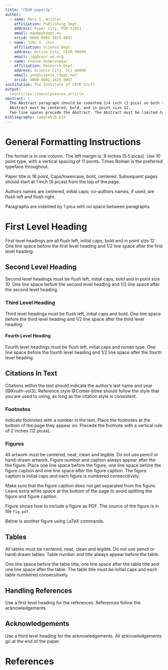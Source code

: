 ```yaml
---
title: "CEUR paper2p"
author:
  - name: Mary Y. Writter 
    affiliation: Publishing Dept.
    address: Paper City, PUB 11011
    email: mqw@pubdept.eu
    orcid: 0000-0002-1825-0097
  - name: John X. Ceur
    affiliation: Science Dept.
    address: Online City, CEUR 99099
    email: jqq@ceur-ws.org
  - name: Yvonne Onderzoeker
    affiliation: Research Dept.
    address: Science City, Sci 88088
    email: yvo@science.rdept.net
    orcid: 0000-0002-1825-0097
institution: The Institute of CEUR Stuff
output:
  ceurticles::twocolpceurws_article
abstract: |
  The Abstract paragraph should be indented 1/4 inch (2 pica) on both the left and right-hand margins.
  Abstract must be centered, bold, and in point size 12.
  Two line spaces precede the Abstract. The Abstract must be limited to one paragraph.
bibliography: samplebib.bib
---
```


# General Formatting Instructions

The format is in one column. The left margin is .9 inches (5.5 picas). Use 10 point type,
with a vertical spacing of 11 points. Times Roman is the preferred
typeface throughout.

Paper title is 16 point, Caps/lowercase, bold, centered. Subsequent
pages should start at 1 inch (6 picas) from the top of the page.

Authors names are centered, initial caps; co-authors names, if used, are
flush left and flush right.

Paragraphs are indented by 1 pica with no space between paragraphs.

# First Level Heading

First level headings are all flush left, initial caps, bold and in point
size 12. One line space before the first level heading and 1/2 line
space after the first level heading.

## Second Level Heading

Second level headings must be flush left, initial caps, bold and in point
size 10. One line space before the second level heading and 1/2 line
space after the second level heading.

### Third Level Heading

Third level headings must be flush left, initial caps and bold.
One line space before the third level heading and 1/2 line
space after the third level heading.

#### Fourth Level Heading

Fourth level headings must be flush left, initial caps and roman type.
One line space before the fourth level heading and 1/2 line
space after the fourth level heading.

## Citations In Text

Citations within the text should indicate the author's last name and year [@Knuth-vol3].
Reference style @Comer-btree should follow the style that you are used to using, as long as the
citation style is consistent.

### Footnotes

Indicate footnotes with a number\footnote{This is a sample footnote} in
the text. Place the footnotes at the bottom of the page they appear on.
Precede the footnote with a vertical rule of 2 inches (12 picas).

### Figures

All artwork must be centered, neat, clean and legible. Do not use pencil
or hand-drawn artwork. Figure number and caption always appear after the
the figure. Place one line space before the figure, one line space
before the figure caption and one line space after the figure caption.
The figure caption is initial caps and each figure is numbered
consecutively.

Make sure that the figure caption does not get separated from the
figure. Leave extra white space at the bottom of the page to avoid
splitting the figure and figure caption.

Figure \ref{fig1} shows how to include a figure as PDF.
The source of the figure is in file `fig.pdf`.

\begin{figure}[ht]
\begin{center}
\includegraphics[height=4cm]{fig1}
\caption{Sample EPS figure }
\label{fig1}
\end{center}
\end{figure}

Below is another figure using LaTeX commands.

\begin{figure}[ht]
\begin{center}
\setlength{\unitlength}{1pt}
\footnotesize
\begin{picture}(160,80)
        \put(0,0){\framebox(160,80)[]{}}
        \put(10,35){\framebox(80,40){}}
        \put(100,20){\framebox(40,20){}}
        \put(70,10){\framebox(20,10){}}
        \put(20,5){\framebox(10,5){}}
\end{picture}
\caption{Sample Figure Caption}
\end{center}
\end{figure}

## Tables

All tables must be centered, neat, clean and legible. Do not use pencil or hand-drawn tables.
Table number and title always appear before the table.

One line space before the table title, one line space after the table title and one line space after the table.
The table title must be initial caps and each table numbered consecutively.

\begin{table}[ht]
\begin{center}
\caption{Sample Table}

\bigskip

\begin{tabular}{|l|l|r|}
\hline
A & B & 1\\ \hline
C & D & 2\\
E & F & 3\\ \hline
\end{tabular}
\end{center}
\end{table}


## Handling References

Use a first level heading for the references.
References follow the acknowledgements.

## Acknowledgements

Use a third level heading for the acknowledgements.
All acknowledgements go at the end of the paper.

# References {-}
